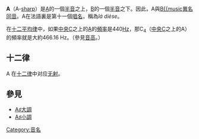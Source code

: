 {{Unreferenced|time=2016-10-20T16:58:26+00:00}}
{{original research|time=2016-10-21}}

'''A{{music|sharp}}'''（A-[[升音符|sharp]]）是[[A_(音名)|A]]的一個[[半音|半音]]之上，[[B_(音名)|B]]的一個[[半音|半音]]之下。因此，A{{music|sharp}}與[[B♭_(音名)|B{{music]][[異名同音|異名同音]]。A{{music|sharp}}在法語裏是第十一個[[唱名|唱名]]，稱為''lá dièse''。

在[[十二平均律|十二平均律]]中，如果[[中央C|中央C]]之上的[[A_(音名)|A]]的[[頻率|頻率]]是440[[赫茲|Hz]]，那C{{music|sharp}}<sub>4</sub>（[[中央C|中央C]]之上的A{{music|sharp}}）的頻率就是大約466.16 Hz。（參見[[音高|音高]]。）

==十二律==
A{{music|sharp}} 在[[十二律|十二律]]中对应[[无射|无射]]。

==參見==
*[[A♯大調|A♯大調]]
*[[A♯小調|A♯小調]]

{{半音}}

{{DEFAULTSORT:Asharp}}
[[Category:音名|Category:音名]]


{{music-stub}}